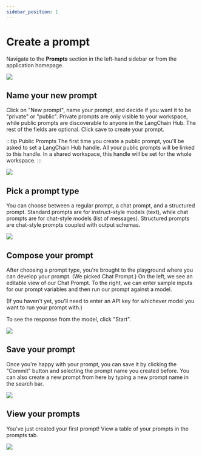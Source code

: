 ```yaml
---
sidebar_position: 1
---
```


# Create a prompt

Navigate to the **Prompts** section in the left-hand sidebar or from the application homepage.

![](../static/blank_prompts_page.png)

## Name your new prompt

Click on "New prompt", name your prompt, and decide if you want it to be "private" or "public".
Private prompts are only visible to your workspace, while public prompts are discoverable to anyone in the LangChain Hub.
The rest of the fields are optional. Click save to create your prompt.

:::tip Public Prompts
The first time you create a public prompt, you'll be asked to set a LangChain Hub handle. All your public prompts will be linked to this handle. In a shared workspace, this handle will be set for the whole workspace.
:::

![](../static/new_prompt_form.png)

## Pick a prompt type

You can choose between a regular prompt, a chat prompt, and a structured prompt.
Standard prompts are for instruct-style models (text), while chat prompts are for chat-style models (list of messages). Structured prompts are chat-style prompts coupled with output schemas.

![](../static/pick_prompt_type.png)

## Compose your prompt

After choosing a prompt type, you're brought to the playground where you can develop your prompt. (We picked Chat Prompt.)
On the left, we see an editable view of our Chat Prompt. To the right, we can enter sample inputs for our prompt variables and then run our prompt against a model.

(If you haven't yet, you'll need to enter an API key for whichever model you want to run your prompt with.)

To see the response from the model, click "Start".

![](../static/playground_chat_prompt.png)

## Save your prompt

Once you're happy with your prompt, you can save it by clicking the "Commit" button and selecting the prompt name you created before.
You can also create a new prompt from here by typing a new prompt name in the search bar.

![](../static/commit_dropdown.png)

## View your prompts

You've just created your first prompt! View a table of your prompts in the prompts tab.

![](../static/prompt_table.png)
